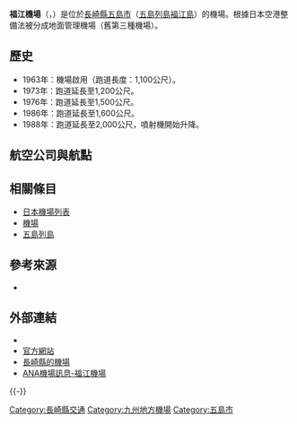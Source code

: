 {{Infobox airport
| name         = 福江機場<br /><small>Fukue Airport</small>
| nativename   = {{lang|ja|福江空港}}
| photo        = 
| photosize    = 
| caption      = 
| IATA         = FUJ
| ICAO         = RJFE
| type         = 民用
| operator     = {{Link-ja|長崎縣廳|長崎県庁}}
| city-served  = [[五島市|五島市]]
| location     = {{JPN}}[[長崎縣|長崎縣]][[五島市|五島市]]
| opened       = {{start date|1963|10|01}}
| closed       = <!-- {{end date|YYYY|MM|DD}} -->
| elevation-m  = 76.6
| metric-elev  = yes
| coordinates  = {{Coord|32|40|03|N|128|50|24|E|type:airport_region:JP|display=inline,title}}
| latd  =  32 | latm  = 40 | lats  = 03 | latNS  = N
| longd = 128 | longm = 50 | longs = 24 | longEW = E
| website                = {{URL|http://www.fukuekuko.jp/}}
| pushpin_map            = Japan
| pushpin_mapsize        = 250
| pushpin_map_caption    = 機場在日本的位置
| pushpin_label          = FUJ/RJFE
| pushpin_label_position = right
| r1-number    = 03/21
| r1-length-m  = 2,000
| r1-surface   = 瀝青
| metric-rwy   = yes
| stat-year    = 2014
| stat1-header = 客運量
| stat1-data   = 137,077 人次
| stat2-header = 貨運量
| stat2-data   = 204 公噸
| stat3-header = 起降架次
| stat3-data   = 2,618 架次
}}
{{japanese|japanese=福江空港|kana=ふくえ くうこう|romaji=Fukue kūkō}}

'''福江機場'''（{{jpn|j=福江空港|hg=ふくえくうこう|rm=Fukue kūkō|f=y}}，{{airport codes|FUJ|RJFE}}）是位於[[長崎縣|長崎縣]][[五島市|五島市]]（[[五島列島|五島列島]][[褔江島|褔江島]]）的機場。根據日本空港整備法被分成地面管理機場（舊第三種機場）。

== 歷史 ==
*1963年：機場啟用（跑道長度：1,100公尺）。
*1973年：跑道延長至1,200公尺。
*1976年：跑道延長至1,500公尺。
*1986年：跑道延長至1,600公尺。
*1988年：跑道延長至2,000公尺，噴射機開始升降。

== 航空公司與航點 ==
{{Airport-dest-list
| {{nowrap|{{flagicon|JPN}} [[全日本空輸|全日本空輸]]（NH）}}<br>（由[[全日空之翼|全日空之翼]]營運）| [[福岡機場|福岡]]
| {{nowrap|{{flagicon|JPN}} [[東方空橋|東方空橋]]（OC）}} | [[長崎機場|長崎]]、[[福岡機場|福岡]]
}}

== 相關條目 ==
*[[日本機場列表|日本機場列表]]
*[[機場|機場]]
*[[五島列島|五島列島]]

== 參考來源 ==
* {{Cite web|publisher=国土交通省航空局航空ネットワーク企画課 |title=暦年・年度別空港管理状況調書 |date= |url=http://www.mlit.go.jp/common/001101030.pdf |accessdate=2015-10-27 |deadurl=yes |archiveurl=https://web.archive.org/web/20150923142025/http://www.mlit.go.jp/common/001101030.pdf |archivedate=2015-09-23 }}
<div class="references-small">
<references />
</div>

== 外部連結 ==
* {{Commonscat-inline|Fukue_Airport}}
* [http://www.fuj.ecnet.jp/ 官方網站]{{ja}}
* [https://web.archive.org/web/20131214085036/http://www.doboku.pref.nagasaki.jp/~kouwan/2010_03/kukou/index.html 長崎縣的機場]{{ja}}
* [http://www.ana.co.jp/dom/checkin/airport/dms/fuj/index.html ANA機場訊息-福江機場]{{ja}}
{{-}}
{{日本機場}}

{{DEFAULTSORT:Fukue Airport}}
[[Category:長崎縣交通|Category:長崎縣交通]]
[[Category:九州地方機場|Category:九州地方機場]]
[[Category:五島市|Category:五島市]]